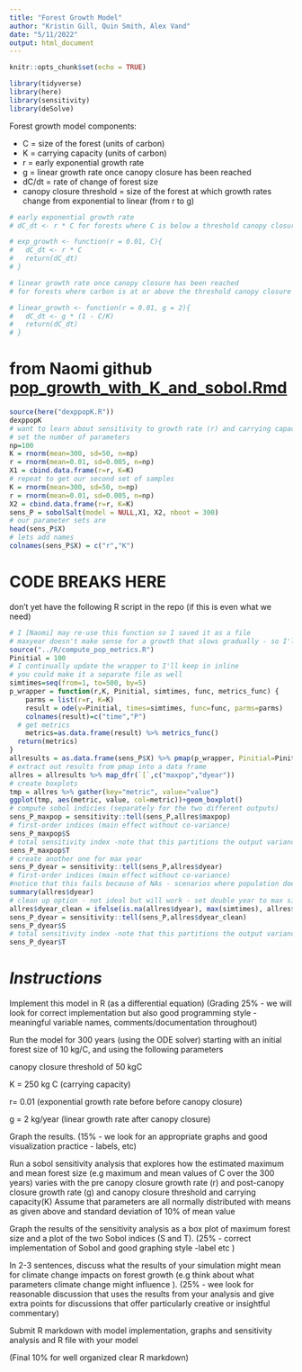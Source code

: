 ```yaml
---
title: "Forest Growth Model"
author: "Kristin Gill, Quin Smith, Alex Vand"
date: "5/11/2022"
output: html_document
---
```


```r
knitr::opts_chunk$set(echo = TRUE)

library(tidyverse)
library(here)
library(sensitivity)
library(deSolve)
```

Forest growth model components:

- C = size of the forest (units of carbon)
- K = carrying capacity (units of carbon)
- r = early exponential growth rate
- g = linear growth rate once canopy closure has been reached
- dC/dt = rate of change of forest size
- canopy closure threshold = size of the forest at which growth rates change from exponential to linear (from r to g)


```r
# early exponential growth rate
# dC_dt <- r * C for forests where C is below a threshold canopy closure

# exp_growth <- function(r = 0.01, C){
#   dC_dt <- r * C
#   return(dC_dt)
# }
```

```r
# linear growth rate once canopy closure has been reached
# for forests where carbon is at or above the threshold canopy closure

# linear_growth <- function(r = 0.01, g = 2){
#   dC_dt <- g * (1 - C/K)
#   return(dC_dt)
# }
```



# from Naomi github [pop_growth_with_K_and_sobol.Rmd](https://github.com/naomitague/ESM232_Examples/blob/main/Rmarkdown/pop_growth_with_K_and_sobol.Rmd)

```r
source(here("dexppopK.R"))
dexppopK
# want to learn about sensitivity to growth rate (r) and carrying capacity 
# set the number of parameters
np=100
K = rnorm(mean=300, sd=50, n=np)
r = rnorm(mean=0.01, sd=0.005, n=np)
X1 = cbind.data.frame(r=r, K=K)
# repeat to get our second set of samples
K = rnorm(mean=300, sd=50, n=np)
r = rnorm(mean=0.01, sd=0.005, n=np)
X2 = cbind.data.frame(r=r, K=K)
sens_P = sobolSalt(model = NULL,X1, X2, nboot = 300)
# our parameter sets are
head(sens_P$X)
# lets add names 
colnames(sens_P$X) = c("r","K")
```


# CODE BREAKS HERE
don't yet have the following R script in the repo (if this is even what we need)

```r
# I [Naomi] may re-use this function so I saved it as a file 
# maxyear doesn't make sense for a growth that slows gradually - so I'll use year when population doubles
source("../R/compute_pop_metrics.R")
Pinitial = 100
# I continually update the wrapper to I'll keep in inline
# you could make it a separate file as well 
simtimes=seq(from=1, to=500, by=5)
p_wrapper = function(r,K, Pinitial, simtimes, func, metrics_func) {
    parms = list(r=r, K=K)
    result = ode(y=Pinitial, times=simtimes, func=func, parms=parms) 
    colnames(result)=c("time","P")
  # get metrics
    metrics=as.data.frame(result) %>% metrics_func()
  return(metrics)
}
allresults = as.data.frame(sens_P$X) %>% pmap(p_wrapper, Pinitial=Pinitial, simtimes=simtimes, func=dexppopK, metrics_func=compute_pop_metrics)
# extract out results from pmap into a data frame
allres = allresults %>% map_dfr(`[`,c("maxpop","dyear"))
# create boxplots
tmp = allres %>% gather(key="metric", value="value")
ggplot(tmp, aes(metric, value, col=metric))+geom_boxplot()
# compute sobol indicies (separately for the two different outputs)
sens_P_maxpop = sensitivity::tell(sens_P,allres$maxpop)
# first-order indices (main effect without co-variance)
sens_P_maxpop$S
# total sensitivity index -note that this partitions the output variance - so values sum to 1
sens_P_maxpop$T
# create another one for max year
sens_P_dyear = sensitivity::tell(sens_P,allres$dyear)
# first-order indices (main effect without co-variance)
#notice that this fails because of NAs - scenarios where population does not double
summary(allres$dyear)
# clean up option - not ideal but will work - set double year to max simtimes
allres$dyear_clean = ifelse(is.na(allres$dyear), max(simtimes), allres$dyear)
sens_P_dyear = sensitivity::tell(sens_P,allres$dyear_clean)
sens_P_dyear$S
# total sensitivity index -note that this partitions the output variance - so values sum to 1
sens_P_dyear$T
```


# *Instructions*

Implement this model in R (as a differential equation) (Grading 25% - we will look for correct implementation but also good programming style - meaningful variable names, comments/documentation throughout)

Run the model for 300 years (using the ODE solver) starting with an initial forest size of 10 kg/C, and using the following parameters

canopy closure threshold of 50 kgC

K = 250 kg C (carrying capacity)

r= 0.01 (exponential growth rate before before canopy closure)

g = 2 kg/year (linear growth rate after canopy closure)

Graph the results. (15% - we look for an appropriate graphs and good visualization practice - labels, etc)

Run a sobol sensitivity analysis that explores how the estimated maximum and mean forest size (e.g maximum and mean values of C over the 300 years) varies with the pre canopy closure growth rate (r) and post-canopy closure growth rate (g) and canopy closure threshold and carrying capacity(K)
Assume that parameters are all normally distributed with means as given above and standard deviation of 10% of mean value

Graph the results of the sensitivity analysis as a box plot of maximum forest size and a plot of the two Sobol indices (S and T). (25% - correct implementation of Sobol and good graphing style -label etc )

In 2-3 sentences, discuss what the results of your simulation might mean for climate change impacts on forest growth (e.g think about what parameters climate change might influence ). (25% - wee look for reasonable discussion that uses the results from your analysis and give extra points for discussions that offer particularly creative or insightful commentary)

Submit R markdown with model implementation, graphs and sensitivity analysis and R file with your model

(Final 10% for well organized clear R markdown)



